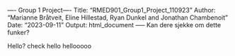 ---- Group 1 Project----
Title: "RMED901_Group1_Project_110923"
Author: "Marianne Bråtveit, Eline Hillestad, Ryan Dunkel and Jonathan Chambenoit"
Date: "2023-09-11"
Output: html_document
-----
Kan dere sjekke om dette funker?

Hello?
check hello
hellooooo